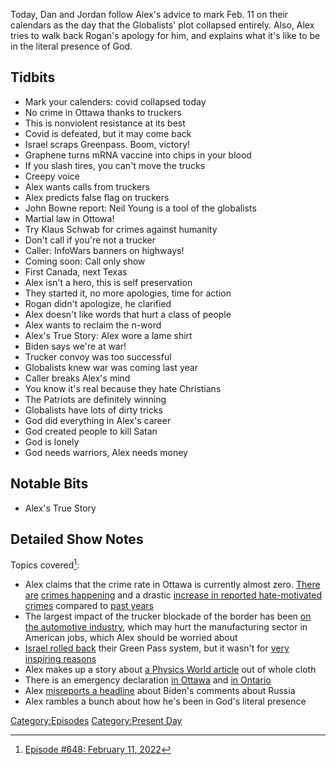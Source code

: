 {{DEFAULTSORT:
    #_EPISODE_0648:February 11, 2022
}}{{Episode
    | title           = February 11, 2022
    | caption         = Listen to this episode on [https://knowledgefight.libsyn.com/648-february-11-2022 Libsyn] [https://open.spotify.com/episode/2U5HPajfZaxoSDNiRs6d84 Spotify], Read the [[Transcript/648: February 11, 2022|Unofficial Transcript]]
    | episodeNumber   = 648
    | length          = 01:43:36
    | airDate         = February 14, 2022
    | coverageDate    = February 11, 2022
    | episodeType     = [[:Category:Present Day|Present Day]]
    | appearance      = [[John Bowne]], [[Neil Young]], [[Klaus Schwab]], [[Joe Rogan]]
    | previousEpisode = [[647: February 8, 2022]]
    | nextEpisode     = [[649: February 14, 2022]]
}}

{{Stub}}

Today, Dan and Jordan follow Alex's advice to mark Feb. 11 on their calendars as the day that the Globalists' plot collapsed entirely. Also, Alex tries to walk back Rogan's apology for him, and explains what it's like to be in the literal presence of God.

==Tidbits==

*Mark your calenders: covid collapsed today
*No crime in Ottawa thanks to truckers
*This is nonviolent resistance at its best
*Covid is defeated, but it may come back
*Israel scraps Greenpass. Boom, victory!
*Graphene turns mRNA vaccine into chips in your blood
*If you slash tires, you can't move the trucks
*Creepy voice
*Alex wants calls from truckers
*Alex predicts false flag on truckers
*John Bowne report: Neil Young is a tool of the globalists
*Martial law in Ottowa!
*Try Klaus Schwab for crimes against humanity
*Don't call if you're not a trucker
*Caller: InfoWars banners on highways!
*Coming soon: Call only show
*First Canada, next Texas
*Alex isn't a hero, this is self preservation
*They started it, no more apologies, time for action
*Rogan didn't apologize, he clarified
*Alex doesn't like words that hurt a class of people
*Alex wants to reclaim the n-word
*Alex's True Story: Alex wore a lame shirt
*Biden says we're at war!
*Trucker convoy was too successful
*Globalists knew war was coming last year
*Caller breaks Alex's mind
*You know it's real because they hate Christians
*The Patriots are definitely winning
*Globalists have lots of dirty tricks
*God did everything in Alex's career
*God created people to kill Satan
*God is lonely
*God needs warriors, Alex needs money

==Notable Bits==

*Alex's True Story

==Detailed Show Notes==

Topics covered<ref>[https://knowledgefight.com/research/2022/2/13/episode-648-february-11-2022 Episode #648: February 11, 2022]</ref>:

*Alex claims that the crime rate in Ottawa is currently almost zero. [https://www.nbcnews.com/news/-just-dont-feel-safe-ottawa-residents-describe-fears-trucker-protest-c-rcna15218 There are] [https://www.ottawapolice.ca/Modules/News/index.aspx?lang=en&newsId=eea9ddff-2d3a-4327-8a2b-34fa5c39579c crimes happening] and a drastic [https://www.ottawapolice.ca/Modules/News/index.aspx?lang=en&newsId=6a1ea331-1152-4592-a365-884abcd8778c increase in reported hate-motivated crimes] compared to [https://www.ottawapolice.ca/en/news-and-community/resources/Hate-Crimes-2019-2020.pdf past years]
*The largest impact of the trucker blockade of the border has been [https://www.cnn.com/2022/02/10/business/canadian-trucker-protest-us-canada-auto-plants/index.html on the automotive industry], which may hurt the manufacturing sector in American jobs, which Alex should be worried about
*[https://www.haaretz.com/israel-news/infection-rate-keeps-falling-as-covid-cabinet-set-to-debate-green-pass-scheme-1.10581685 Israel rolled back] their Green Pass system, but it wasn't for [https://www.i24news.tv/en/news/coronavirus/1642963469-israel-s-health-ministry-considering-scrapping-green-pass-rules very inspiring reasons]
*Alex makes up a story about [https://physicsworld.com/a/graphene-biosensor-will-drive-new-innovations-in-brain-controlled-robotics/ a Physics World article] out of whole cloth
*There is an emergency declaration [https://ottawa.ca/en/news/mayor-watson-declares-state-emergency-ottawa-due-ongoing-demonstration in Ottawa] and [https://toronto.ctvnews.ca/ontario-declares-a-state-of-emergency-to-end-siege-in-ottawa-and-windsor-1.5777336 in Ontario]
*Alex [https://www.businessinsider.com/biden-wont-send-troops-rescue-americans-if-russia-attacks-ukraine-2022-2 misreports a headline] about Biden's comments about Russia
*Alex rambles a bunch about how he's been in God's literal presence

[[Category:Episodes]]
[[Category:Present Day]]

